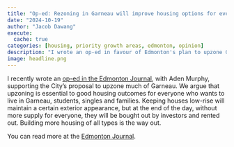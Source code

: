 ```yaml
---
title: "Op-ed: Rezoning in Garneau will improve housing options for everyone"
date: "2024-10-19"
author: "Jacob Dawang"
execute: 
  cache: true
categories: [housing, priority growth areas, edmonton, opinion]
description: "I wrote an op-ed in favour of Edmonton's plan to upzone Garneau."
image: headline.png
---
```


I recently wrote an [op-ed in the Edmonton Journal](https://edmontonjournal.com/opinion/columnists/opinion-rezoning-in-garneau-will-improve-housing-options-for-everyone), with Aden Murphy, supporting the City's proposal to upzone much of Garneau.
We argue that upzoning is essential to good housing outcomes for everyone who wants to live in Garneau, students, singles and families.
Keeping houses low-rise will maintain a certain exterior appearance, but at the end of the day, without more supply for everyone, they will be bought out by investors and rented out.
Building more housing of all types is the way out.

You can read more at the [Edmonton Journal](https://edmontonjournal.com/opinion/columnists/opinion-rezoning-in-garneau-will-improve-housing-options-for-everyone).
